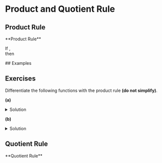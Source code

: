 
# Product and Quotient Rule
## Product Rule

<Bleed>
  <div style={{ border: '1px solid #888', padding: '4rem 2.5rem', textAlign: 'center', borderRadius: '25px'}}>
  **Product Rule**

  If <ProductRule1/>, <br />
  then  <ProductRule2 />
  </div>
</Bleed>
## Examples


## Exercises
Differentiate the following functions with the product rule **(do not simplify)**.

**(a)** <ProblemA />

<details> <summary> Solution </summary> <p style = {{border: '1px solid #888', padding: '2rem 2.5rem', textAlign: 'center', color: 'red', borderRadius: '25px'}}> <SolutionA /> </p> </details>

**(b)** <ProblemB />

<details> <summary> Solution </summary> <p style = {{border: '1px solid #888', padding: '2rem 2.5rem', textAlign: 'center', color: 'red', borderRadius: '25px'}}> <SolutionB /> </p> </details>

## Quotient Rule
<Bleed>
  <div style={{ border: '1px solid #888', padding: '4rem 2.5rem', textAlign: 'center', borderRadius: '25px'}}>
  **Quotient Rule**
  </div>
</Bleed>